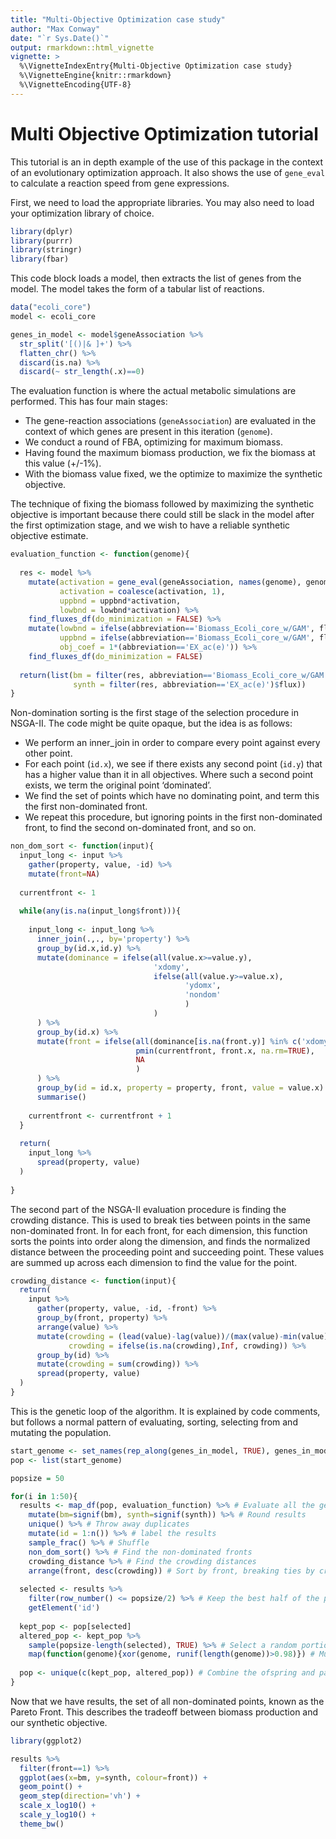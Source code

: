 ```yaml
---
title: "Multi-Objective Optimization case study"
author: "Max Conway"
date: "`r Sys.Date()`"
output: rmarkdown::html_vignette
vignette: >
  %\VignetteIndexEntry{Multi-Objective Optimization case study}
  %\VignetteEngine{knitr::rmarkdown}
  %\VignetteEncoding{UTF-8}
---
```


# Multi Objective Optimization tutorial

This tutorial is an in depth example of the use of this package in the context of an evolutionary optimization approach. It also shows the use of `gene_eval` to calculate a reaction speed from gene expressions.

First, we need to load the appropriate libraries. You may also need to load your optimization library of choice.

```r
library(dplyr)
library(purrr)
library(stringr)
library(fbar)
```

This code block loads a model, then extracts the list of genes from the model.
The model takes the form of a tabular list of reactions.

```r
data("ecoli_core")
model <- ecoli_core

genes_in_model <- model$geneAssociation %>%
  str_split('[()|& ]+') %>%
  flatten_chr() %>%
  discard(is.na) %>%
  discard(~ str_length(.x)==0)
```

The evaluation function is where the actual metabolic simulations are performed.
This has four main stages:

- The gene-reaction associations (`geneAssociation`) are evaluated in the context of which genes are present in this iteration (`genome`).
- We conduct a round of FBA, optimizing for maximum biomass.
- Having found the maximum biomass production, we fix the biomass at this value (+/-1%).
- With the biomass value fixed, we the optimize to maximize the synthetic objective.

The technique of fixing the biomass followed by maximizing the synthetic objective is important because there could still be slack in the model after the first optimization stage, and we wish to have a reliable synthetic objective estimate.

```r
evaluation_function <- function(genome){
  
  res <- model %>%
    mutate(activation = gene_eval(geneAssociation, names(genome), genome),
           activation = coalesce(activation, 1),
           uppbnd = uppbnd*activation,
           lowbnd = lowbnd*activation) %>%
    find_fluxes_df(do_minimization = FALSE) %>%
    mutate(lowbnd = ifelse(abbreviation=='Biomass_Ecoli_core_w/GAM', flux*0.99, lowbnd),
           uppbnd = ifelse(abbreviation=='Biomass_Ecoli_core_w/GAM', flux*1.01, uppbnd),
           obj_coef = 1*(abbreviation=='EX_ac(e)')) %>%
    find_fluxes_df(do_minimization = FALSE)
  
  return(list(bm = filter(res, abbreviation=='Biomass_Ecoli_core_w/GAM')$flux, 
              synth = filter(res, abbreviation=='EX_ac(e)')$flux))
}
```

Non-domination sorting is the first stage of the selection procedure in NSGA-II.
The code might be quite opaque, but the idea is as follows:

- We perform an inner_join in order to compare every point against every other point.
- For each point (`id.x`), we see if there exists any second point (`id.y`) that has a higher value than it in all objectives. Where such a second point exists, we term the original point 'dominated'.
- We find the set of points which have no dominating point, and term this the first non-dominated front.
- We repeat this procedure, but ignoring points in the first non-dominated front, to find the second on-dominated front, and so on.

```r
non_dom_sort <- function(input){
  input_long <- input %>%
    gather(property, value, -id) %>%
    mutate(front=NA)
  
  currentfront <- 1
  
  while(any(is.na(input_long$front))){
    
    input_long <- input_long %>%
      inner_join(.,., by='property') %>%
      group_by(id.x,id.y) %>%
      mutate(dominance = ifelse(all(value.x>=value.y), 
                                'xdomy', 
                                ifelse(all(value.y>=value.x), 
                                       'ydomx', 
                                       'nondom'
                                       )
                                )
      ) %>%
      group_by(id.x) %>%
      mutate(front = ifelse(all(dominance[is.na(front.y)] %in% c('xdomy', 'nondom')), 
                            pmin(currentfront, front.x, na.rm=TRUE), 
                            NA
                            )
      ) %>%
      group_by(id = id.x, property = property, front, value = value.x) %>%
      summarise()
    
    currentfront <- currentfront + 1
  }
  
  return(
    input_long %>%
      spread(property, value)
  )
  
}
```

The second part of the NSGA-II evaluation procedure is finding the crowding distance. This is used to break ties between points in the same non-dominated front.
In for each front, for each dimension, this function sorts the points into order along the dimension, and finds the normalized distance between the proceeding point and succeeding point. These values are summed up across each dimension to find the value for the point.

```r
crowding_distance <- function(input){
  return(
    input %>%
      gather(property, value, -id, -front) %>%
      group_by(front, property) %>%
      arrange(value) %>%
      mutate(crowding = (lead(value)-lag(value))/(max(value)-min(value)),
             crowding = ifelse(is.na(crowding),Inf, crowding)) %>%
      group_by(id) %>%
      mutate(crowding = sum(crowding)) %>%
      spread(property, value)
  )
}
```


This is the genetic loop of the algorithm. It is explained by code comments, but follows a normal pattern of evaluating, sorting, selecting from and mutating the population.


```r
start_genome <- set_names(rep_along(genes_in_model, TRUE), genes_in_model)
pop <- list(start_genome)

popsize = 50

for(i in 1:50){
  results <- map_df(pop, evaluation_function) %>% # Evaluate all the genomes
    mutate(bm=signif(bm), synth=signif(synth)) %>% # Round results
    unique() %>% # Throw away duplicates
    mutate(id = 1:n()) %>% # label the results
    sample_frac() %>% # Shuffle
    non_dom_sort() %>% # Find the non-dominated fronts
    crowding_distance %>% # Find the crowding distances
    arrange(front, desc(crowding)) # Sort by front, breaking ties by crowding distance
  
  selected <- results %>%
    filter(row_number() <= popsize/2) %>% # Keep the best half of the population
    getElement('id')
  
  kept_pop <- pop[selected]
  altered_pop <- kept_pop %>%
    sample(popsize-length(selected), TRUE) %>% # Select a random portion of the population as parents
    map(function(genome){xor(genome, runif(length(genome))>0.98)}) # Mutate a small number of genes from the parent population.
  
  pop <- unique(c(kept_pop, altered_pop)) # Combine the ofspring and parent populations
}
```


Now that we have results, the set of all non-dominated points, known as the Pareto Front. This describes the tradeoff between biomass production and our synthetic objective.

```r
library(ggplot2)

results %>%
  filter(front==1) %>%
  ggplot(aes(x=bm, y=synth, colour=front)) + 
  geom_point() + 
  geom_step(direction='vh') +
  scale_x_log10() +
  scale_y_log10() +
  theme_bw()
```